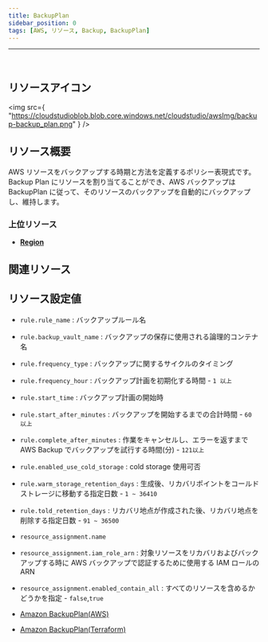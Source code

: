 ```yaml
---
title: BackupPlan
sidebar_position: 0
tags: [AWS, リソース, Backup, BackupPlan]
---
```


<hr />
<br />

## リソースアイコン

<img
    src={
        "https://cloudstudioblob.blob.core.windows.net/cloudstudio/awsImg/backup-backup_plan.png"
    }
/>

## リソース概要

AWS リソースをバックアップする時期と方法を定義するポリシー表現式です。
Backup Plan にリソースを割り当てることができ、AWS バックアップは BackupPlan に従って、そのリソースのバックアップを自動的にバックアップし、維持します。

### 上位リソース

-   [**Region**](https://docs.cstudio.app/ja/docs/resource/aws/Base/Region)

## 関連リソース

## リソース設定値

-   `rule.rule_name` : バックアップルール名
-   `rule.backup_vault_name` : バックアップの保存に使用される論理的コンテナ名
-   `rule.frequency_type` : バックアップに関するサイクルのタイミング
-   `rule.frequency_hour` : バックアップ計画を初期化する時間 - `1 以上`
-   `rule.start_time` : バックアップ計画の開始時
-   `rule.start_after_minutes` : バックアップを開始するまでの合計時間 - `60 以上`
-   `rule.complete_after_minutes` : 作業をキャンセルし、エラーを返すまで AWS Backup でバックアップを試行する時間(分) - `121以上`
-   `rule.enabled_use_cold_storage` : cold storage 使用可否
-   `rule.warm_storage_retention_days` : 生成後、リカバリポイントをコールドストレージに移動する指定日数 - `1 ~ 36410`
-   `rule.told_retention_days` : リカバリ地点が作成された後、リカバリ地点を削除する指定日数 - `91 ~ 36500`

-   `resource_assignment.name`
-   `resource_assignment.iam_role_arn` : 対象リソースをリカバリおよびバックアップする時に AWS バックアップで認証するために使用する IAM ロールの ARN
-   `resource_assignment.enabled_contain_all` : すべてのリソースを含めるかどうかを指定 - `false`,`true`

-   [Amazon BackupPlan(AWS)](https://docs.aws.amazon.com/ko_kr/aws-backup/latest/devguide/creating-a-backup-plan.html)
-   [Amazon BackupPlan(Terraform)](https://registry.terraform.io/providers/hashicorp/aws/latest/docs/resources/backup_plan)
